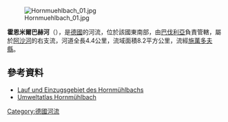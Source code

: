 {{No footnotes|time=2020-12-09T09:14:46+00:00}}
{{Coord|49.44321|N|12.47606|E|display=title}}
[[Image:Hornmuehlbach_01.jpg|right]]

'''霍恩米爾巴赫河'''（{{lang-de|Hornmühlbach}}），是[[德國|德國]]的河流，位於該國東南部，由[[巴伐利亞|巴伐利亞]]負責管轄，屬於[[阿沙河_(施瓦察赫河支流)|阿沙河]]的右支流，河道全長4.4公里，流域面積8.2平方公里，流經[[施萬多夫縣|施萬多夫縣]]。

==參考資料==
* [http://geoportal.bayern.de/bayernatlas/?zoom=9&bgLayer=tk&X=5479706.81&Y=4534374.26&zoom=9&lang=de&topic=ba&catalogNodes=122 Lauf und Einzugsgebiet des Hornmühlbachs]
* [http://www.umweltatlas.bayern.de/mapapps/resources/apps/lfu_fgn_ftz/index.html?lang=de Umweltatlas Hornmühlbach]

{{Germany-geo-stub}}
[[Category:德國河流|Category:德國河流]]